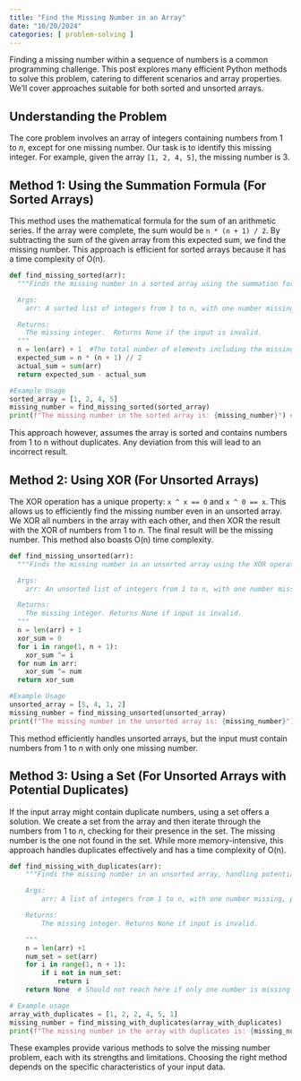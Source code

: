 ```yaml
---
title: "Find the Missing Number in an Array"
date: "10/20/2024"
categories: [ problem-solving ]
---
```


Finding a missing number within a sequence of numbers is a common programming challenge.  This post explores many efficient Python methods to solve this problem, catering to different scenarios and array properties. We'll cover approaches suitable for both sorted and unsorted arrays.


## Understanding the Problem

The core problem involves an array of integers containing numbers from 1 to *n*, except for one missing number.  Our task is to identify this missing integer.  For example, given the array `[1, 2, 4, 5]`, the missing number is 3.

## Method 1: Using the Summation Formula (For Sorted Arrays)

This method uses the mathematical formula for the sum of an arithmetic series.  If the array were complete, the sum would be  `n * (n + 1) / 2`. By subtracting the sum of the given array from this expected sum, we find the missing number.  This approach is efficient for sorted arrays because it has a time complexity of O(n).


```python
def find_missing_sorted(arr):
  """Finds the missing number in a sorted array using the summation formula.

  Args:
    arr: A sorted list of integers from 1 to n, with one number missing.

  Returns:
    The missing integer.  Returns None if the input is invalid.
  """
  n = len(arr) + 1  #The total number of elements including the missing one
  expected_sum = n * (n + 1) // 2
  actual_sum = sum(arr)
  return expected_sum - actual_sum

#Example Usage
sorted_array = [1, 2, 4, 5]
missing_number = find_missing_sorted(sorted_array)
print(f"The missing number in the sorted array is: {missing_number}") #Output: 3

```

This approach however, assumes the array is sorted and contains numbers from 1 to n without duplicates. Any deviation from this will lead to an incorrect result.



## Method 2: Using XOR (For Unsorted Arrays)

The XOR operation has a unique property: `x ^ x == 0` and `x ^ 0 == x`.  This allows us to efficiently find the missing number even in an unsorted array.  We XOR all numbers in the array with each other, and then XOR the result with the XOR of numbers from 1 to *n*. The final result will be the missing number.  This method also boasts O(n) time complexity.

```python
def find_missing_unsorted(arr):
  """Finds the missing number in an unsorted array using the XOR operation.

  Args:
    arr: An unsorted list of integers from 1 to n, with one number missing.

  Returns:
    The missing integer. Returns None if input is invalid.
  """
  n = len(arr) + 1
  xor_sum = 0
  for i in range(1, n + 1):
    xor_sum ^= i
  for num in arr:
    xor_sum ^= num
  return xor_sum

#Example Usage
unsorted_array = [5, 4, 1, 2]
missing_number = find_missing_unsorted(unsorted_array)
print(f"The missing number in the unsorted array is: {missing_number}") #Output: 3

```

This method efficiently handles unsorted arrays, but the input must contain numbers from 1 to *n* with only one missing number.


## Method 3: Using a Set (For Unsorted Arrays with Potential Duplicates)

If the input array might contain duplicate numbers, using a set offers a solution. We create a set from the array and then iterate through the numbers from 1 to *n*, checking for their presence in the set. The missing number is the one not found in the set. While more memory-intensive, this approach handles duplicates effectively and has a time complexity of O(n).

```python
def find_missing_with_duplicates(arr):
    """Finds the missing number in an unsorted array, handling potential duplicates.

    Args:
        arr: A list of integers from 1 to n, with one number missing, potentially with duplicates.

    Returns:
        The missing integer. Returns None if input is invalid.

    """
    n = len(arr) +1
    num_set = set(arr)
    for i in range(1, n + 1):
        if i not in num_set:
            return i
    return None  # Should not reach here if only one number is missing

# Example usage
array_with_duplicates = [1, 2, 2, 4, 5, 1]
missing_number = find_missing_with_duplicates(array_with_duplicates)
print(f"The missing number in the array with duplicates is: {missing_number}") # Output: 3

```


These examples provide various methods to solve the missing number problem, each with its strengths and limitations.  Choosing the right method depends on the specific characteristics of your input data.

